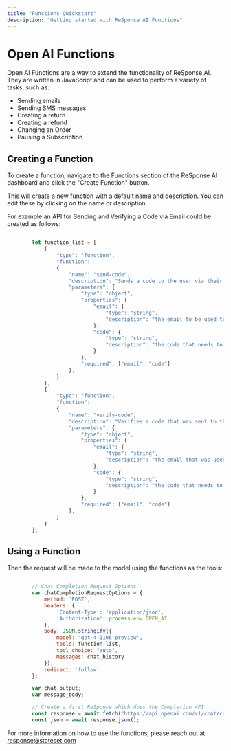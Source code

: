 ```yaml
---
title: "Functions Quickstart"
description: "Getting started with ReSponse AI Functions"
---
```


# Open AI Functions

Open AI Functions are a way to extend the functionality of ReSponse AI. They are written in JavaScript and can be used to perform a variety of tasks, such as:

- Sending emails
- Sending SMS messages
- Creating a return
- Creating a refund
- Changing an Order
- Pausing a Subscription

## Creating a Function

To create a function, navigate to the Functions section of the ReSponse AI dashboard and click the "Create Function" button.

This will create a new function with a default name and description. You can edit these by clicking on the name or description.

For example an API for Sending and Verifying a Code via Email could be created as follows:

```javascript

        let function_list = [
            {
                "type": "function",
                "function":
                {
                    "name": "send-code",
                    "description": "Sends a code to the user via their email",
                    "parameters": {
                        "type": "object",
                        "properties": {
                            "email": {
                                "type": "string",
                                "description": "the email to be used to send the code to the user"
                            },
                            "code": {
                                "type": "string",
                                "description": "the code that needs to be sent to the user"
                            }
                        },
                        "required": ["email", "code"]
                    },
                }
            },
            {
                "type": "function",
                "function":
                {
                    "name": "verify-code",
                    "description": "Verifies a code that was sent to the user via their email",
                    "parameters": {
                        "type": "object",
                        "properties": {
                            "email": {
                                "type": "string",
                                "description": "the email that was used to send the code to the user"
                            },
                            "code": {
                                "type": "string",
                                "description": "the code that needs to be verfied by the user"
                            }
                        },
                        "required": ["email", "code"]
                    },
                }
            }
        ];
```

## Using a Function

Then the request will be made to the model using the functions as the tools:

```javascript

        // Chat Completion Request Options
        var chatCompletionRequestOptions = {
            method: 'POST',
            headers: {
                'Content-Type': 'application/json',
                'Authorization': process.env.OPEN_AI
            },
            body: JSON.stringify({
                model: 'gpt-4-1106-preview',
                tools: function_list,
                tool_choice: "auto",
                messages: chat_history
            }),
            redirect: 'follow'
        };

        var chat_output;
        var message_body;

        // Create a first ReSponse which does the Completion API
        const response = await fetch("https://api.openai.com/v1/chat/completions", chatCompletionRequestOptions);
        const json = await response.json();

```

For more information on how to use the functions, please reach out at response@stateset.com